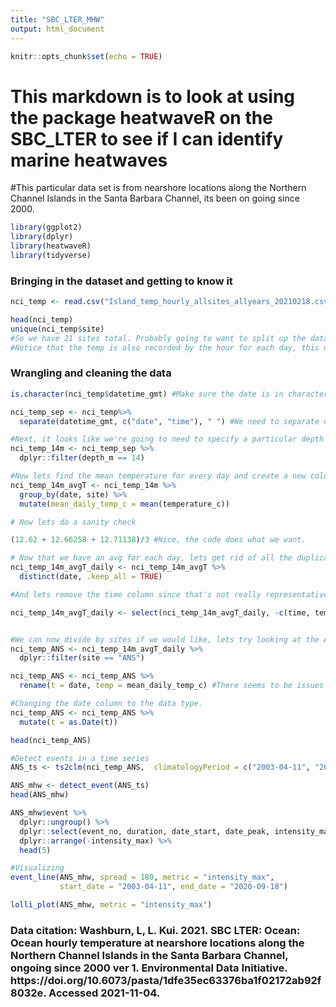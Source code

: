 ```yaml
---
title: "SBC_LTER_MHW"
output: html_document
---
```


```r
knitr::opts_chunk$set(echo = TRUE)
```

# This markdown is to look at using the package heatwaveR on the SBC_LTER to see if I can identify marine heatwaves

#This particular data set is from nearshore locations along the Northern Channel Islands in the Santa Barbara Channel, its been on going since 2000. 

```r
library(ggplot2)
library(dplyr)
library(heatwaveR)
library(tidyverse)
```
### Bringing in the dataset and getting to know it
```r
nci_temp <- read.csv("Island_temp_hourly_allsites_allyears_20210218.csv")
```

```r
head(nci_temp)
unique(nci_temp$site)
#So we have 21 sites total. Probably going to want to split up the data into each site. 
#Notice that the temp is also recorded by the hour for each day, this doesn't work with the heatwavesR package fxn, therefore lets create a new column that takes the average of each day as the total record? 
```
### Wrangling and cleaning the data
```r
is.character(nci_temp$datetime_gmt) #Make sure the date is in character string data type 

nci_temp_sep <- nci_temp%>% 
  separate(datetime_gmt, c("date", "time"), " ") #We need to separate out the data so that times are separated from the data, note that open   " " denotes that the date and time are separated by a space in the column datetime_gmt
```

 
```r
#Next, it looks like we're going to need to specify a particular depth range: 14m and only keep these recordings. (14m has the long term values according to the metadata)
nci_temp_14m <- nci_temp_sep %>% 
  dplyr::filter(depth_m == 14)
```




```r
#Now lets find the mean temperature for every day and create a new column for it. 
nci_temp_14m_avgT <- nci_temp_14m %>% 
  group_by(date, site) %>% 
  mutate(mean_daily_temp_c = mean(temperature_c))

# Now lets do a sanity check 

(12.62 + 12.66258 + 12.71138)/3 #Nice, the code does what we want. 
```
```r
# Now that we have an avg for each day, lets get rid of all the duplicate days by using distinct()
nci_temp_14m_avgT_daily <- nci_temp_14m_avgT %>% 
  distinct(date, .keep_all = TRUE)

#And lets remove the time column since that's not really representative of anything at this point 

nci_temp_14m_avgT_daily <- select(nci_temp_14m_avgT_daily, -c(time, temperature_c))
```

```r

```

```r
#We can now divide by sites if we would like, lets try looking at the ANS site. 
nci_temp_ANS <- nci_temp_14m_avgT_daily %>% 
  dplyr::filter(site == "ANS")

nci_temp_ANS <- nci_temp_ANS %>% 
  rename(t = date, temp = mean_daily_temp_c) #There seems to be issues with R interpreting the event_line() variable as a fxn? Couldn't find a workaround therefore I just renamed the columns which ended up working.

#Changing the date column to the data type.
nci_temp_ANS <- nci_temp_ANS %>% 
  mutate(t = as.Date(t))

head(nci_temp_ANS)
```





```r
#Detect events in a time series
ANS_ts <- ts2clm(nci_temp_ANS,  climatologyPeriod = c("2003-04-11", "2020-09-18"))

ANS_mhw <- detect_event(ANS_ts)
head(ANS_mhw)
```

```r
ANS_mhw$event %>% 
  dplyr::ungroup() %>% 
  dplyr::select(event_no, duration, date_start, date_peak, intensity_max, intensity_cumulative) %>% 
  dplyr::arrange(-intensity_max) %>% 
  head(5)
```
```r
#Visualizing
event_line(ANS_mhw, spread = 180, metric = "intensity_max", 
           start_date = "2003-04-11", end_date = "2020-09-18")
```
```r
lolli_plot(ANS_mhw, metric = "intensity_max")
```


### Data citation: Washburn, L, L. Kui. 2021. SBC LTER: Ocean: Ocean hourly temperature at nearshore locations along the Northern Channel Islands in the Santa Barbara Channel, ongoing since 2000 ver 1. Environmental Data Initiative. https://doi.org/10.6073/pasta/1dfe35ec63376ba1f02172ab92f8032e. Accessed 2021-11-04.